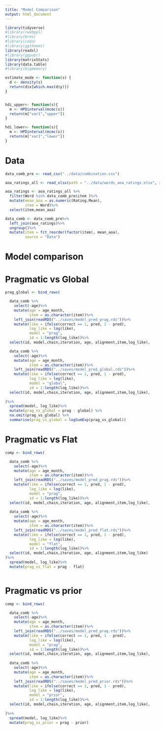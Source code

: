 ```yaml
---
title: "Model Comparison"
output: html_document
---
```


```r
library(tidyverse)
#library(rwebppl)
#library(brms)
#library(coda)
#library(ggthemes)
library(readxl)
#library(ggpubr)
library(matrixStats)
library(data.table)
#library(bigmemory)

estimate_mode <- function(s) {
  d <- density(s)
  return(d$x[which.max(d$y)])
}


hdi_upper<- function(s){
  m <- HPDinterval(mcmc(s))
  return(m["var1","upper"])
}

hdi_lower<- function(s){
  m <- HPDinterval(mcmc(s))
  return(m["var1","lower"])
}
```
# Data 

```r
data_comb_pre <- read_csv("../data/combination.csv") 

aoa_ratings_all <- read_xlsx(path = "../data/words_aoa_ratings.xlsx", sheet = 1)

aoa_ratings <- aoa_ratings_all %>%
  filter(Word %in% data_comb_pre$item )%>%
  mutate(mean_aoa = as.numeric(Rating.Mean),
         item = Word)%>%
  select(item,mean_aoa)

data_comb <- data_comb_pre%>%
  left_join(aoa_ratings)%>%
  ungroup()%>%
  mutate(item = fct_reorder(factor(item), mean_aoa), 
         source = "Data")
```


# Model comparison

# Pragmatic vs Global

```r
prag_global <- bind_rows(

  data_comb %>%
    select(-age)%>%
    mutate(age = age_month,
           item = as.character(item))%>%
    left_join(readRDS("../saves/model_pred_prag.rds"))%>%
    mutate(like = ifelse(correct == 1, pred, 1 - pred),
           log_like = log(like),
           model = "prag",
           id = 1:length(log_like))%>%
  select(id, model,chain,iteration, age, alignment,item,log_like),

  data_comb %>%
    select(-age)%>%
    mutate(age = age_month,
           item = as.character(item))%>%
    left_join(readRDS("../saves/model_pred_global.rds"))%>%
    mutate(like = ifelse(correct == 1, pred, 1 - pred),
           log_like = log(like),
           model = "global",
           id = 1:length(log_like))%>%
  select(id, model,chain,iteration, age, alignment,item,log_like),
  
)%>%
  spread(model, log_like)%>%
  mutate(prag_vs_global = prag - global) %>%
  na.omit(prag_vs_global) %>%
  summarise(prag_vs_global = logSumExp(prag_vs_global))
```


# Pragmatic vs Flat

```r

comp <- bind_rows(

  data_comb %>%
    select(-age)%>%
    mutate(age = age_month,
           item = as.character(item))%>%
    left_join(readRDS("../saves/model_pred_prag.rds"))%>%
    mutate(like = ifelse(correct == 1, pred, 1 - pred),
           log_like = log(like),
           model = "prag",
           id = 1:length(log_like))%>%
  select(id, model,chain,iteration, age, alignment,item,log_like),
  
  data_comb %>%
    select(-age)%>%
    mutate(age = age_month,
           item = as.character(item))%>%
    left_join(readRDS("../saves/model_pred_flat.rds"))%>%
    mutate(like = ifelse(correct == 1, pred, 1 - pred),
           log_like = log(like),
           model = "flat",
           id = 1:length(log_like))%>%
  select(id, model,chain,iteration, age, alignment,item,log_like)
)%>%
  spread(model, log_like)%>%
  mutate(prag_vs_flat = prag - flat)



```


# Pragmatic vs prior

```r

comp <- bind_rows(

  data_comb %>%
    select(-age)%>%
    mutate(age = age_month,
           item = as.character(item))%>%
    left_join(readRDS("../saves/model_pred_prag.rds"))%>%
    mutate(like = ifelse(correct == 1, pred, 1 - pred),
           log_like = log(like),
           model = "prag",
           id = 1:length(log_like))%>%
  select(id, model,chain,iteration, age, alignment,item,log_like),
  
  data_comb %>%
    select(-age)%>%
    mutate(age = age_month,
           item = as.character(item))%>%
    left_join(readRDS("../saves/model_pred_prior.rds"))%>%
    mutate(like = ifelse(correct == 1, pred, 1 - pred),
           log_like = log(like),
           model = "prior",
           id = 1:length(log_like))%>%
  select(id, model,chain,iteration, age, alignment,item,log_like),
  
)%>%
  spread(model, log_like)%>%
  mutate(prag_vs_prior = prag - prior)



```



